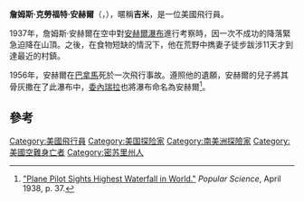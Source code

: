 {{Infobox person
|name= 詹姆斯·安赫爾
|image= 
|caption= 
|native_name= Jimmie Angel
|birth_name= James Crawford Angel
|birth_date= {{birth date|1899|8|1}}
|birth_place= {{USA}}[[密蘇里州|密蘇里州]]西多谷
|death_date   = {{Death date and age|1956|12|8|1899|8|1}}
|death_place  = {{PAN}}[[巴拿馬市|巴拿馬市]]
|nationality= {{USA}}
|spouse=
|known_for= 首位降落於[[安赫爾瀑布|安赫爾瀑布]]之上的探險家。
|signature = 
}}
'''詹姆斯·克勞福特·安赫爾'''（{{lang|en|James Crawford "Jimmie" Angel}}，{{bd|1899年|8月1日|1956年|12月8日}}），暱稱'''吉米'''，是一位美國飛行員。

1937年，詹姆斯·安赫爾在空中對[[安赫爾瀑布|安赫爾瀑布]]進行考察時，因一次不成功的降落緊急迫降在山頂。之後，在食物短缺的情況下，他在荒野中擕妻子徒步跋涉11天才到達最近的村鎮。

1956年，安赫爾在[[巴拿馬|巴拿馬]]死於一次飛行事故。遵照他的遺願，安赫爾的兒子將其骨灰撒在了此瀑布中，[[委內瑞拉|委內瑞拉]]也將瀑布命名為安赫爾<ref>[http://books.google.com/books?id=wigDAAAAMBAJ&pg=PA37&dq=popular+science+1930&hl=en&ei=vvbJTp6GD4KWtwe11eX4Cw&sa=X&oi=book_result&ct=result&resnum=3&ved=0CDkQ6AEwAjgy#v=onepage&q&f=true "Plane Pilot Sights Highest Waterfall in World."] {{Wayback|url=http://books.google.com/books?id=wigDAAAAMBAJ&pg=PA37&dq=popular+science+1930&hl=en&ei=vvbJTp6GD4KWtwe11eX4Cw&sa=X&oi=book_result&ct=result&resnum=3&ved=0CDkQ6AEwAjgy#v=onepage&q&f=true |date=20140102045236 }} ''Popular Science'', April 1938, p. 37.</ref>。

==參考==
{{Reflist}}
{{DEFAULTSORT:Angel, Jimmy}}
{{Authority control}}
[[Category:美國飛行員|Category:美國飛行員]]
[[Category:美国探险家|Category:美国探险家]]
[[Category:南美洲探險家|Category:南美洲探險家]]
[[Category:美國空難身亡者|Category:美國空難身亡者]]
[[Category:密苏里州人|Category:密苏里州人]]